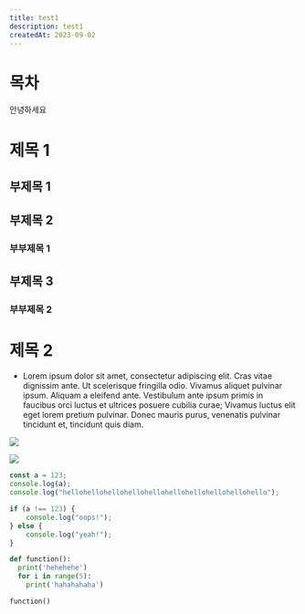 ```yaml
---
title: test1
description: test1
createdAt: 2023-09-02
---
```


# 목차

안녕하세요

# 제목 1

## 부제목 1

## 부제목 2

### 부부제목 1

## 부제목 3

### 부부제목 2

# 제목 2


- Lorem ipsum dolor sit amet, consectetur adipiscing elit. Cras vitae dignissim ante. Ut scelerisque fringilla odio. Vivamus aliquet pulvinar ipsum. Aliquam a eleifend ante. Vestibulum ante ipsum primis in faucibus orci luctus et ultrices posuere cubilia curae; Vivamus luctus elit eget lorem pretium pulvinar. Donec mauris purus, venenatis pulvinar tincidunt et, tincidunt quis diam.

![](code.jpg)

![](test.png)

```js {1-3} /console/
const a = 123;
console.log(a);
console.log("hellohellohellohellohellohellohellohellohellohello");

if (a !== 123) {
	console.log("oops!");
} else {
	console.log("yeah!");
}
```

```python
def function():
  print('hehehehe')
  for i in range(5):
    print('hahahahaha')

function()
```
